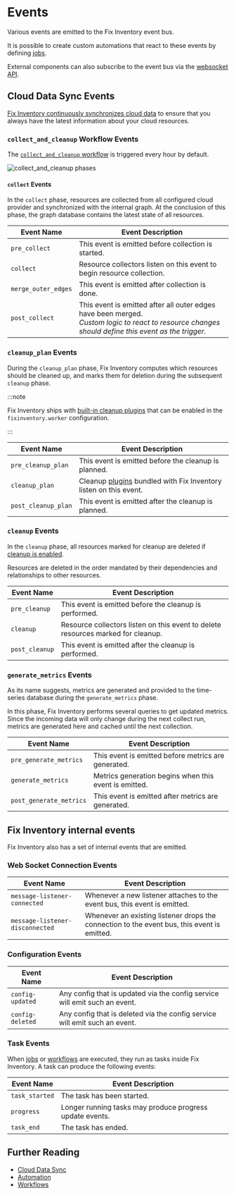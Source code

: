 # Events

Various events are emitted to the Fix Inventory event bus.

It is possible to create custom automations that react to these events by defining [jobs](../../concepts/automation/index.mdx#jobs).

External components can also subscribe to the event bus via the [websocket API](../api/web-socket-register-as-event-listener-and-receive-all-events.api.mdx).

## Cloud Data Sync Events

[Fix Inventory continuously synchronizes cloud data](../../concepts/cloud-data-sync/index.mdx) to ensure that you always have the latest information about your cloud resources.

### `collect_and_cleanup` Workflow Events

The [`collect_and_cleanup` workflow](../workflows/index.mdx#collect_and_cleanup-workflow) is triggered every hour by default.

![`collect_and_cleanup` phases](./img/collect_and_cleanup.png)

#### `collect` Events

In the `collect` phase, resources are collected from all configured cloud provider and synchronized with the internal graph. At the conclusion of this phase, the graph database contains the latest state of all resources.

| Event Name          | Event Description                                                                                                                                       |
| ------------------- | ------------------------------------------------------------------------------------------------------------------------------------------------------- |
| `pre_collect`       | This event is emitted before collection is started.                                                                                                     |
| `collect`           | Resource collectors listen on this event to begin resource collection.                                                                                  |
| `merge_outer_edges` | This event is emitted after collection is done.                                                                                                         |
| `post_collect`      | This event is emitted after all outer edges have been merged.<br />_Custom logic to react to resource changes should define this event as the trigger._ |

### `cleanup_plan` Events

During the `cleanup_plan` phase, Fix Inventory computes which resources should be cleaned up, and marks them for deletion during the subsequent `cleanup` phase.

:::note

Fix Inventory ships with [built-in cleanup plugins](../components/plugins/index.mdx) that can be enabled in the `fixinventory.worker` configuration.

:::

| Event Name          | Event Description                                                                                   |
| ------------------- | --------------------------------------------------------------------------------------------------- |
| `pre_cleanup_plan`  | This event is emitted before the cleanup is planned.                                                |
| `cleanup_plan`      | Cleanup [plugins](../components/plugins/index.mdx) bundled with Fix Inventory listen on this event. |
| `post_cleanup_plan` | This event is emitted after the cleanup is planned.                                                 |

### `cleanup` Events

In the `cleanup` phase, all resources marked for cleanup are deleted if [cleanup is enabled](../../concepts/resource-management/cleanup.mdx#enabling-cleanup).

Resources are deleted in the order mandated by their dependencies and relationships to other resources.

| Event Name     | Event Description                                                                |
| -------------- | -------------------------------------------------------------------------------- |
| `pre_cleanup`  | This event is emitted before the cleanup is performed.                           |
| `cleanup`      | Resource collectors listen on this event to delete resources marked for cleanup. |
| `post_cleanup` | This event is emitted after the cleanup is performed.                            |

### `generate_metrics` Events

As its name suggests, metrics are generated and provided to the time-series database during the `generate_metrics` phase.

In this phase, Fix Inventory performs several queries to get updated metrics. Since the incoming data will only change during the next collect run, metrics are generated here and cached until the next collection.

| Event Name              | Event Description                                     |
| ----------------------- | ----------------------------------------------------- |
| `pre_generate_metrics`  | This event is emitted before metrics are generated.   |
| `generate_metrics`      | Metrics generation begins when this event is emitted. |
| `post_generate_metrics` | This event is emitted after metrics are generated.    |

## Fix Inventory internal events

Fix Inventory also has a set of internal events that are emitted.

### Web Socket Connection Events

| Event Name                      | Event Description                                                                           |
| ------------------------------- | ------------------------------------------------------------------------------------------- |
| `message-listener-connected`    | Whenever a new listener attaches to the event bus, this event is emitted.                   |
| `message-listener-disconnected` | Whenever an existing listener drops the connection to the event bus, this event is emitted. |

### Configuration Events

| Event Name       | Event Description                                                          |
| ---------------- | -------------------------------------------------------------------------- |
| `config-updated` | Any config that is updated via the config service will emit such an event. |
| `config-deleted` | Any config that is deleted via the config service will emit such an event. |

### Task Events

When [jobs](../cli/job/index.mdx) or [workflows](../cli/workflow/index.mdx) are executed, they run as tasks inside Fix Inventory. A task can produce the following events:

| Event Name     | Event Description                                        |
| -------------- | -------------------------------------------------------- |
| `task_started` | The task has been started.                               |
| `progress`     | Longer running tasks may produce progress update events. |
| `task_end`     | The task has ended.                                      |

## Further Reading

- [Cloud Data Sync](../../concepts/cloud-data-sync/index.mdx)
- [Automation](../../concepts/automation/index.mdx)
- [Workflows](../workflows/index.mdx)
